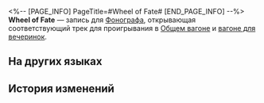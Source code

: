 <%-- [PAGE_INFO]
PageTitle=#Wheel of Fate#
[END_PAGE_INFO] --%>
{{Предмет Инфобокс
|id          = 210381
|Изображение = Предмет Wheel of Fate.png
|Тип         = Запись
|Инвентарь   = Ценные предметы
|Редкость    = 3
|Эффект      = 
|Описание    = Запись, которую можно воспроизвести на фонографе экспресса. Это может быть случайное приобретение или подарок от кого-то другого. Когда играет музыка, всплывают самые разные воспоминания: улыбки, встречи, прикосновения и волнение битвы. Может быть, поэтому, даже несмотря на стремительный прогресс общества, люди всё ещё собирают записи.<br />Текущая запись содержит трек Wheel of Fate.
}}
{{Описание|''Судьба подобна луне. Она переменчива: то убывает, то прибывает.''}}
'''Wheel of Fate''' — запись для [[Фонограф]]а, открывающая соответствующий трек для проигрывания в [[Общий вагон|Общем вагоне]] и [[Вагон для вечеринок|вагоне для вечеринок]].

==На других языках==
{{На других языках
|en   = ''Wheel of Fate''
|zhs  = 《命运之轮》
|zht  = 〈命運之輪〉
|ja   = 『運命の輪』
|ko   = ≪운명의 수레바퀴≫
|es   = Rueda del destino
|fr   = ''Wheel of Fate''
|ru   = Wheel of Fate
|th   = "Wheel of Fate"
|vi   = "Bánh Xe Định Mệnh"
|de   = „Rad des Schicksals“
|id   = "Wheel of Fate"
|pt   = "Wheel of Fate"
}}

==История изменений==
{{История изменений|3.5}}